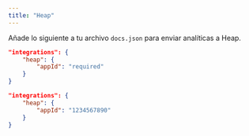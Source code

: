 ```yaml
---
title: "Heap"
---
```


Añade lo siguiente a tu archivo `docs.json` para enviar analíticas a Heap.

<CodeGroup>

```json Opciones de analíticas en docs.json
"integrations": {
    "heap": {
        "appId": "required"
    }
}
```

```json Ejemplo
"integrations": {
    "heap": {
        "appId": "1234567890"
    }
}
```

</CodeGroup>

